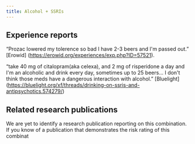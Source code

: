 ---
title: Alcohol + SSRIs
---
## Experience reports

“Prozac lowered my tolerence so bad I have 2-3 beers and I'm passed out.” [Erowid] (https://erowid.org/experiences/exp.php?ID=57521).

“take 40 mg of citalopram(aka celexa), and 2 mg of risperidone a day and I'm an alcoholic and drink every day, sometimes up to 25 beers... I don't think those meds have a dangerous interaction with alcohol.” [Bluelight] (https://bluelight.org/xf/threads/drinking-on-ssris-and-antipsychotics.574279/)

## Related research publications

We are yet to identify a research publication reporting on this combination. If you know of a publication that demonstrates the risk rating of this combinat
